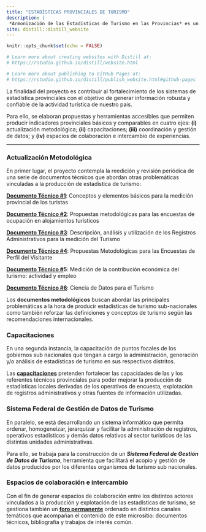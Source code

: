 ```yaml
---
title: "ESTADÍSTICAS PROVINCIALES DE TURISMO"
description: |
 *Armonización de las Estadísticas de Turismo en las Provincias* es un proyecto de la Dirección Nacional de Mercados y Estadística de la Subsecretaría de Desarrollo Estratégico del [Ministerio de Turismo y Deportes](http://turismo.gob.ar/ "MINTURDEP"){target="_blank"}.
site: distill::distill_website
---
```


```r
knitr::opts_chunk$set(echo = FALSE)

# Learn more about creating websites with Distill at:
# https://rstudio.github.io/distill/website.html

# Learn more about publishing to GitHub Pages at:
# https://rstudio.github.io/distill/publish_website.html#github-pages

```

La finalidad del proyecto es contribuir al fortalecimiento de los sistemas de estadística provinciales con el objetivo de generar información robusta y confiable de la actividad turística de nuestro país.

Para ello, se elaboran propuestas y herramientas accesibles que permiten producir indicadores provinciales básicos y comparables en cuatro ejes: **(i)** actualización metodológica; **(ii)** capacitaciones; **(iii)** coordinación y gestión de datos; y **(iv)** espacios de colaboración e intercambio de experiencias.

------------------------------------------------------------------------

### Actualización Metodológica

En primer lugar, el proyecto contempla la reedición y revisión periódica de una serie de documentos técnicos que abordan otras problemáticas vinculadas a la producción de estadística de turismo:

[**Documento Técnico #1**](https://dnme-minturdep.github.io/DT1_medicion_turismo/): Conceptos y elementos básicos para la medición provincial de los turistas

[**Documento Técnico #2**](https://dnme-minturdep.github.io/DT2_encuestas/): Propuestas metodológicas para las encuestas de ocupación en alojamientos turísticos

[**Documento Técnico #3**](https://dnme-minturdep.github.io/DT3_registros_adminsitrativos/): Descripción, análisis y utilización de los Registros Administrativos para la medición del Turismo

[**Documento Técnico #4**](https://dnme-minturdep.github.io/DT4_perfiles/): Propuestas Metodológicas para las Encuestas de Perfil del Visitante

[**Documento Técnico \#**](https://dnme-minturdep.github.io/DT5_actividad_empleo/)**5**: Medición de la contribución económica del turismo: actividad y empleo

[**Documento Técnico #6**](https://dnme-minturdep.github.io/DT6_ciencia_de_datos_turismo/): Ciencia de Datos para el Turismo

Los **documentos metodológicos** buscan abordar las principales problemáticas a la hora de producir estadísticas de turismo sub-nacionales como también reforzar las definiciones y conceptos de turismo según las recomendaciones internacionales.

### Capacitaciones

En una segunda instancia, la capacitación de puntos focales de los gobiernos sub nacionales que tengan a cargo la administración, generación y/o análisis de estadísticas de turismo en sus respectivos distritos.

Las [**capacitaciones**](https://armonizacion.yvera.tur.ar/capacitaciones.html) pretenden fortalecer las capacidades de las y los referentes técnicos provinciales para poder mejorar la producción de estadísticas locales derivadas de los operativos de encuesta, explotación de registros administrativos y otras fuentes de información utilizadas.

### Sistema Federal de Gestión de Datos de Turismo

En paralelo, se está desarrollando un sistema informático que permita ordenar, homogeneizar, jerarquizar y facilitar la administración de registros, operativos estadísticos y demás datos relativos al sector turísticos de las distintas unidades administrativas.

Para ello, se trabaja para la construcción de un ***Sistema Federal de Gestión de Datos de Turismo***, herramienta que facilitará el acopio y gestión de datos producidos por los diferentes organismos de turismo sub nacionales.

### Espacios de colaboración e intercambio

Con el fin de generar espacios de colaboración entre los distintos actores vinculados a la producción y explotación de las estadísticas de turismo, se gestiona también un [**foro permanente**](https://armonizacionespacio.slack.com/) ordenado en distintos canales temáticos que acompañan el contenido de este micrositio: documentos técnicos, bibliografía y trabajos de interés común.
